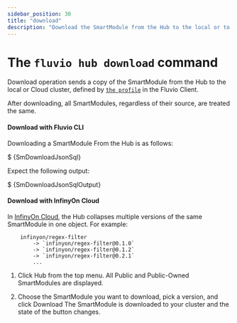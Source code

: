 ```yaml
---
sidebar_position: 30
title: "download"
description: "Download the SmartModule from the Hub to the local or to Cloud Cluster"
---
```



# The `fluvio hub download` command

Download operation sends a copy of the SmartModule from the Hub to the local or Cloud cluster, defined by [`the profile`] in the Fluvio Client.

After downloading, all SmartModules, regardless of their source, are treated the same.

#### Download with Fluvio CLI

Downloading a SmartModule From the Hub is as follows:

<CodeBlock language="bash" copyBehavior="fl">$ {SmDownloadJsonSql}</CodeBlock>

Expect the following output:

<CodeBlock language="bash">$ {SmDownloadJsonSqlOutput}</CodeBlock>

#### Download with InfinyOn Cloud

 In [InfinyOn Cloud], the Hub collapses multiple versions of the same SmartModule in one object. For example:

```
    infinyon/regex-filter
        -> `infinyon/regex-filter@0.1.0`
        -> `infinyon/regex-filter@0.1.2`
        -> `infinyon/regex-filter@0.2.1`
        ...
```

1. Click Hub from the top menu.
    All Public and Public-Owned SmartModules are displayed.

3. Choose the SmartModule you want to download, pick a version, and click Download
    The SmartModule is downloaded to your cluster and the state of the button changes.

[`the profile`]: fluvio/cli/fluvio/profile.mdx
[InfinyOn Cloud]: https://infinyon.cloud/
